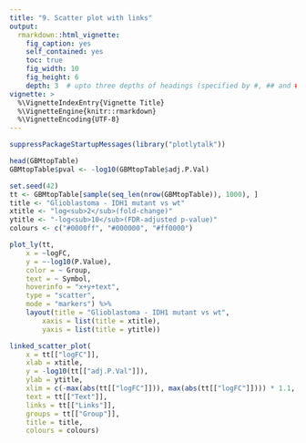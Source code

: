 ```yaml
---
title: "9. Scatter plot with links"
output:
  rmarkdown::html_vignette:
    fig_caption: yes
    self_contained: yes
    toc: true
    fig_width: 10
    fig_height: 6
    depth: 3  # upto three depths of headings (specified by #, ## and ###)  
vignette: >
  %\VignetteIndexEntry{Vignette Title}
  %\VignetteEngine{knitr::rmarkdown}
  %\VignetteEncoding{UTF-8}
---
```


```r
suppressPackageStartupMessages(library("plotlytalk"))
```
```r
head(GBMtopTable)
GBMtopTable$pval <- -log10(GBMtopTable$adj.P.Val)
```

```r
set.seed(42)
tt <- GBMtopTable[sample(seq_len(nrow(GBMtopTable)), 1000), ]
title <- "Glioblastoma - IDH1 mutant vs wt"
xtitle <- "log<sub>2</sub>(fold-change)"
ytitle <- "-log<sub>10</sub>(FDR-adjusted p-value)"
colours <- c("#0000ff", "#000000", "#ff0000")

plot_ly(tt, 
    x = ~logFC, 
    y = ~-log10(P.Value),
    color = ~ Group,  
    text = ~ Symbol,
    hoverinfo = "x+y+text",
    type = "scatter", 
    mode = "markers") %>%
    layout(title = "Glioblastoma - IDH1 mutant vs wt",
        xaxis = list(title = xtitle),
        yaxis = list(title = ytitle))
```

```r
linked_scatter_plot(
    x = tt[["logFC"]],
    xlab = xtitle,
    y = -log10(tt[["adj.P.Val"]]),
    ylab = ytitle,
    xlim = c(-max(abs(tt[["logFC"]])), max(abs(tt[["logFC"]]))) * 1.1,
    text = tt[["Text"]],
    links = tt[["Links"]],
    groups = tt[["Group"]],
    title = title,
    colours = colours)

```


